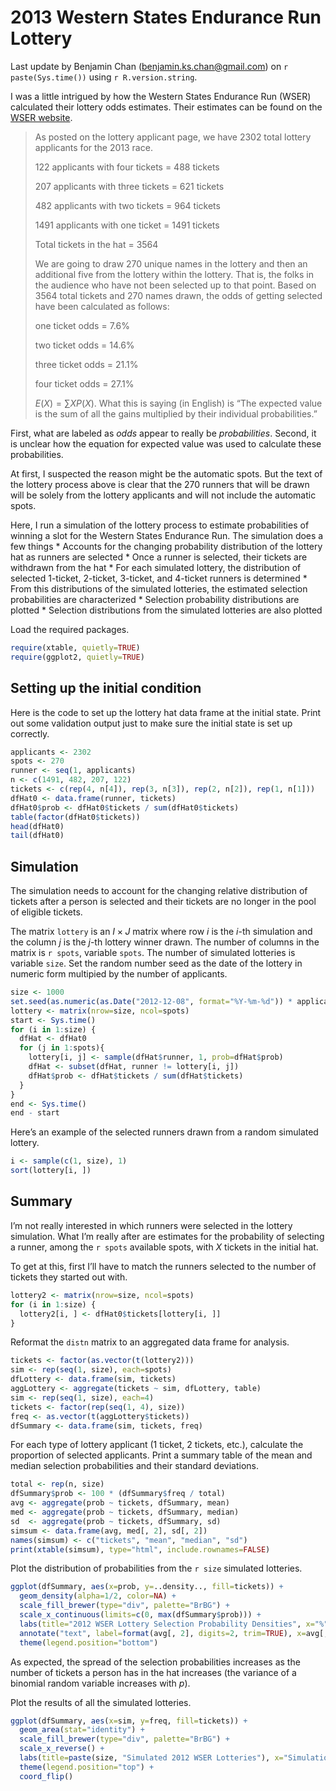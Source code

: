 2013 Western States Endurance Run Lottery
=========================================
Last update by Benjamin Chan (<benjamin.ks.chan@gmail.com>) on `r paste(Sys.time())` using `r R.version.string`.

I was a little intrigued by how the Western States Endurance Run (WSER) calculated their lottery odds estimates. Their estimates can be found on the [WSER website](http://www.wser.org/2012/12/03/dec-8-lottery-details).

> As posted on the lottery applicant page, we have 2302 total lottery applicants for the 2013 race.
>
> 122 applicants with four tickets = 488 tickets
>
> 207 applicants with three tickets = 621 tickets
>
> 482 applicants with two tickets = 964 tickets
>
> 1491 applicants with one ticket = 1491 tickets
>
> Total tickets in the hat = 3564
>
> We are going to draw 270 unique names in the lottery and then an additional five from the lottery within the lottery. That is, the folks in the audience who have not been selected up to that point. Based on 3564 total tickets and 270 names drawn, the odds of getting selected have been calculated as follows:
>
> one ticket odds = 7.6%
>
> two ticket odds = 14.6%
>
> three ticket odds = 21.1%
>
> four ticket odds = 27.1%
>
> $E(X) = \sum X P(X)$. What this is saying (in English) is "The expected value is the sum of all the gains multiplied by their individual probabilities."

First, what are labeled as *odds* appear to really be *probabilities*. Second, it is unclear how the equation for expected value was used to calculate these  probabilities.

At first, I suspected the reason might be the automatic spots. But the text of the lottery process above is clear that the 270 runners that will be drawn will be solely from the lottery applicants and will not include the automatic spots.

Here, I run a simulation of the lottery process to estimate probabilities of winning a slot for the Western States Endurance Run. The simulation does a few things
* Accounts for the changing probability distribution of the lottery hat as runners are selected
* Once a runner is selected, their tickets are withdrawn from the hat
* For each simulated lottery, the distribution of selected 1-ticket, 2-ticket, 3-ticket, and 4-ticket runners is determined
* From this distributions of the simulated lotteries, the estimated selection probabilities are characterized
* Selection probability distributions are plotted
* Selection distributions from the simulated lotteries are also plotted

Load the required packages.
```r
require(xtable, quietly=TRUE)
require(ggplot2, quietly=TRUE)
```


Setting up the initial condition
--------------------------------
Here is the code to set up the lottery hat data frame at the initial state. Print out some validation output just to make sure the initial state is set up correctly.
```r
applicants <- 2302
spots <- 270
runner <- seq(1, applicants)
n <- c(1491, 482, 207, 122)
tickets <- c(rep(4, n[4]), rep(3, n[3]), rep(2, n[2]), rep(1, n[1]))
dfHat0 <- data.frame(runner, tickets)
dfHat0$prob <- dfHat0$tickets / sum(dfHat0$tickets)
table(factor(dfHat0$tickets))
head(dfHat0)
tail(dfHat0)
```


Simulation
----------
The simulation needs to account for the changing relative distribution of tickets after a person is selected and their tickets are no longer in the pool of eligible tickets.

The matrix `lottery` is an $I \times J$ matrix where row $i$ is the $i$-th simulation and the column $j$ is the $j$-th lottery winner drawn. The number of columns in the matrix is `r spots`, variable `spots`. The number of simulated lotteries is variable `size`. Set the random number seed as the date of the lottery in numeric form multipied by the number of applicants.
```r
size <- 1000
set.seed(as.numeric(as.Date("2012-12-08", format="%Y-%m-%d")) * applicants)
lottery <- matrix(nrow=size, ncol=spots)
start <- Sys.time()
for (i in 1:size) {
  dfHat <- dfHat0
  for (j in 1:spots){
    lottery[i, j] <- sample(dfHat$runner, 1, prob=dfHat$prob)
    dfHat <- subset(dfHat, runner != lottery[i, j])
    dfHat$prob <- dfHat$tickets / sum(dfHat$tickets)
  }
}
end <- Sys.time()
end - start
```

Here's an example of the selected runners drawn from a random simulated lottery.
```r
i <- sample(c(1, size), 1)
sort(lottery[i, ])
```


Summary
-------
I'm not really interested in which runners were selected in the lottery simulation. What I'm really after are estimates for the probability of selecting a runner, among the `r spots` available spots, with $X$ tickets in the initial hat.

To get at this, first I'll have to match the runners selected to the number of tickets they started out with.
```r
lottery2 <- matrix(nrow=size, ncol=spots)
for (i in 1:size) {
  lottery2[i, ] <- dfHat0$tickets[lottery[i, ]]
}
```
Reformat the `distn` matrix to an aggregated data frame for analysis.
```r
tickets <- factor(as.vector(t(lottery2)))
sim <- rep(seq(1, size), each=spots)
dfLottery <- data.frame(sim, tickets)
aggLottery <- aggregate(tickets ~ sim, dfLottery, table)
sim <- rep(seq(1, size), each=4)
tickets <- factor(rep(seq(1, 4), size))
freq <- as.vector(t(aggLottery$tickets))
dfSummary <- data.frame(sim, tickets, freq)
```
For each type of lottery applicant (1 ticket, 2 tickets, etc.), calculate the proportion of selected applicants. Print a summary table of the mean and median selection probabilities and their standard deviations.
```r
total <- rep(n, size)
dfSummary$prob <- 100 * (dfSummary$freq / total)
avg <- aggregate(prob ~ tickets, dfSummary, mean)
med <- aggregate(prob ~ tickets, dfSummary, median)
sd  <- aggregate(prob ~ tickets, dfSummary, sd)
simsum <- data.frame(avg, med[, 2], sd[, 2])
names(simsum) <- c("tickets", "mean", "median", "sd")
print(xtable(simsum), type="html", include.rownames=FALSE)
```
Plot the distribution of probabilities from the `r size` simulated lotteries.
```r
ggplot(dfSummary, aes(x=prob, y=..density.., fill=tickets)) +
  geom_density(alpha=1/2, color=NA) +
  scale_fill_brewer(type="div", palette="BrBG") +
  scale_x_continuous(limits=c(0, max(dfSummary$prob))) +
  labs(title="2012 WSER Lottery Selection Probability Densities", x="%", y=paste("Proportion of", size, "simulations"), fill="Tickets") +
  annotate("text", label=format(avg[, 2], digits=2, trim=TRUE), x=avg[, 2], y=c(0.84, 0.3, 0.2, 0.13)) +
  theme(legend.position="bottom")
```
As expected, the spread of the selection probabilities increases as the number of tickets a person has in the hat increases (the variance of a binomial random variable increases with $p$).

Plot the results of all the simulated lotteries.
```r
ggplot(dfSummary, aes(x=sim, y=freq, fill=tickets)) +
  geom_area(stat="identity") +
  scale_fill_brewer(type="div", palette="BrBG") +
  scale_x_reverse() +
  labs(title=paste(size, "Simulated 2012 WSER Lotteries"), x="Simulation", y="Number of selected runners", fill="Tickets") +
  theme(legend.position="top") +
  coord_flip()
```
